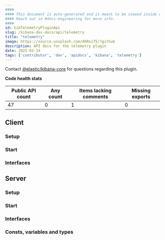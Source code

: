```yaml
---
####
#### This document is auto-generated and is meant to be viewed inside our experimental, new docs system.
#### Reach out in #docs-engineering for more info.
####
id: kibTelemetryPluginApi
slug: /kibana-dev-docs/api/telemetry
title: "telemetry"
image: https://source.unsplash.com/400x175/?github
description: API docs for the telemetry plugin
date: 2025-02-14
tags: ['contributor', 'dev', 'apidocs', 'kibana', 'telemetry']
---
```




Contact [@elastic/kibana-core](https://github.com/orgs/elastic/teams/kibana-core) for questions regarding this plugin.

**Code health stats**

| Public API count  | Any count | Items lacking comments | Missing exports |
|-------------------|-----------|------------------------|-----------------|
| 47 | 0 | 1 | 0 |

## Client

### Setup
<DocDefinitionList data={[telemetryObj.client.setup]}/>

### Start
<DocDefinitionList data={[telemetryObj.client.start]}/>

### Interfaces
<DocDefinitionList data={telemetryObj.client.interfaces}/>

## Server

### Setup
<DocDefinitionList data={[telemetryObj.server.setup]}/>

### Start
<DocDefinitionList data={[telemetryObj.server.start]}/>

### Interfaces
<DocDefinitionList data={telemetryObj.server.interfaces}/>

### Consts, variables and types
<DocDefinitionList data={telemetryObj.server.misc}/>

